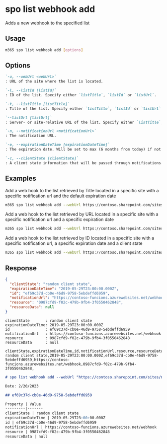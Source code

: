 
# spo list webhook add

Adds a new webhook to the specified list

## Usage

```sh
m365 spo list webhook add [options]
```

## Options

```md defintion-list
`-u, --webUrl <webUrl>`
: URL of the site where the list is located.

`-l, --listId [listId]`
: ID of the list. Specify either `listTitle`, `listId` or `listUrl`.

`-t, --listTitle [listTitle]`
: Title of the list. Specify either `listTitle`, `listId` or `listUrl`.

`--listUrl [listUrl]`
: Server- or site-relative URL of the list. Specify either `listTitle`, `listId` or `listUrl`.

`-n, --notificationUrl <notificationUrl>`
: The notification URL.

`-e, --expirationDateTime [expirationDateTime]`
: The expiration date. Will be set to max (6 months from today) if not provided.

`-c, --clientState [clientState]`
: A client state information that will be passed through notifications.
```

<Global />

## Examples

Add a web hook to the list retrieved by Title located in a specific site with a specific notification url and the default expiration date

```sh
m365 spo list webhook add --webUrl https://contoso.sharepoint.com/sites/ninja --listTitle Documents --notificationUrl https://contoso-funcions.azurewebsites.net/webhook
```

Add a web hook to the list retrieved by URL located in a specific site with a specific notification url and a specific expiration date

```sh
m365 spo list webhook add --webUrl https://contoso.sharepoint.com/sites/ninja --listUrl '/sites/ninja/Documents' --notificationUrl https://contoso-funcions.azurewebsites.net/webhook --expirationDateTime 2019-01-21
```

Add a web hook to the list retrieved by ID located in a specific site with a specific notification url, a specific expiration date and a client state


```sh
m365 spo list webhook add --webUrl https://contoso.sharepoint.com/sites/ninja --listId '3d6aefa0-f438-4789-b0cd-6e865f5d65b5' --notificationUrl https://contoso-funcions.azurewebsites.net/webhook --expirationDateTime '2019-03-02T18:15' --clientState "Hello State!"
```

## Response

<Tabs>
  <TabItem value="JSON">

  ```json
  {
    "clientState": "random client state",
    "expirationDateTime": "2019-05-29T23:00:00.000Z",
    "id": "ef69c37d-cb0e-46d9-9758-5ebdeffd6959",
    "notificationUrl": "https://contoso-funcions.azurewebsites.net/webhook",
    "resource": "0987cfd9-f02c-479b-9fb4-3f0550462848",
    "resourceData": null
  }
  ```

  </TabItem>
  <TabItem value="Text">

  ```text
  clientState       : random client state
  expirationDateTime: 2019-05-29T23:00:00.000Z
  id                : ef69c37d-cb0e-46d9-9758-5ebdeffd6959
  notificationUrl   : https://contoso-funcions.azurewebsites.net/webhook
  resource          : 0987cfd9-f02c-479b-9fb4-3f0550462848
  resourceData      : null
  ```

  </TabItem>
  <TabItem value="CSV">

  ```csv
  clientState,expirationDateTime,id,notificationUrl,resource,resourceData
  random client state,2019-05-29T23:00:00.000Z,ef69c37d-cb0e-46d9-9758-5ebdeffd6959,https://contoso-funcions.azurewebsites.net/webhook,0987cfd9-f02c-479b-9fb4-3f0550462848,
  ```

  </TabItem>
  <TabItem value="Markdown">

  ```md
  # spo list webhook add --webUrl "https://contoso.sharepoint.com/sites/ninja" --listUrl "/sites/ninja/Documents" --notificationUrl "https://contoso-funcions.azurewebsites.net/webhook" --expirationDateTime "2019-01-21"

  Date: 2/20/2023

  ## ef69c37d-cb0e-46d9-9758-5ebdeffd6959

  Property | Value
  ---------|-------
  clientState | random client state
  expirationDateTime | 2019-05-29T23:00:00.000Z
  id | ef69c37d-cb0e-46d9-9758-5ebdeffd6959
  notificationUrl | https://contoso-funcions.azurewebsites.net/webhook
  resource | 0987cfd9-f02c-479b-9fb4-3f0550462848
  resourceData | null
  ```

  </TabItem>
</Tabs>

